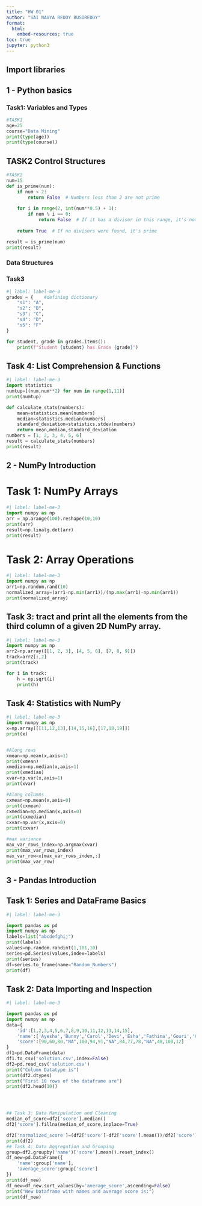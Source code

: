 ```yaml
---
title: "HW 01"
author: "SAI NAVYA REDDY BUSIREDDY"
format:
  html:
    embed-resources: true
toc: true
jupyter: python3
---
```


## Import libraries
## 1 - Python basics

### Task1: Variables and Types

```python
#TASK1
age=25
course="Data Mining"
print(type(age))
print(type(course)) 
```

## TASK2 Control Structures
```python
#TASK2
num=15
def is_prime(num):
    if num < 2:
        return False  # Numbers less than 2 are not prime
    
    for i in range(2, int(num**0.5) + 1):
        if num % i == 0:
            return False  # If it has a divisor in this range, it's not prime
    
    return True  # If no divisors were found, it's prime

result = is_prime(num)
print(result)
```

### Data Structures
### Task3
```python
#| label: label-me-3
grades = {    #defining dictionary
    "s1": "A",
    "s2": "B",
    "s3": "C",
    "s4": "D",
    "s5": "F"
}

for student, grade in grades.items():
    print(f"Student {student} has Grade {grade}")

```

## Task 4: List Comprehension & Functions
```python
#| label: label-me-3
import statistics
numtup=[(num,num**2) for num in range(1,11)]
print(numtup)

def calculate_stats(numbers):
	mean=statistics.mean(numbers)
	median=statistics.median(numbers)
	standard_deviation=statistics.stdev(numbers)
	return mean,median,standard_deviation
numbers = [1, 2, 3, 4, 5, 6]
result = calculate_stats(numbers)
print(result)
```


## 2 - NumPy Introduction
# Task 1: NumPy Arrays
```python
#| label: label-me-3
import numpy as np
arr = np.arange(100).reshape(10,10)
print(arr)
result=np.linalg.det(arr)
print(result)
```

# Task 2: Array Operations
```python
#| label: label-me-3
import numpy as np
arr1=np.random.rand(10)
normalized_array=(arr1-np.min(arr1))/(np.max(arr1)-np.min(arr1))
print(normalized_array)
```
## Task 3: tract and print all the elements from the third column of a given 2D NumPy array.
```python
#| label: label-me-3
import numpy as np
arr2=np.array([[1, 2, 3], [4, 5, 6], [7, 8, 9]])
track=arr2[:,2]
print(track)

for i in track:
    h = np.sqrt(i)
    print(h)

```
## Task 4: Statistics with NumPy
```python
#| label: label-me-3
import numpy as np
x=np.array([[11,12,13],[14,15,16],[17,18,19]])
print(x)


#Along rows
xmean=np.mean(x,axis=1)
print(xmean)
xmedian=np.median(x,axis=1)
print(xmedian)
xvar=np.var(x,axis=1)
print(xvar)

#Along columns
cxmean=np.mean(x,axis=0)
print(cxmean)
cxmedian=np.median(x,axis=0)
print(cxmedian)
cxvar=np.var(x,axis=0)
print(cxvar)

#max variance
max_var_rows_index=np.argmax(xvar)
print(max_var_rows_index)
max_var_row=x[max_var_rows_index,:]
print(max_var_row)


```
## 3 - Pandas Introduction
## Task 1: Series and DataFrame Basics
```python
#| label: label-me-3

import pandas as pd
import numpy as np
labels=list("abcdefghij")
print(labels)
values=np.random.randint(1,101,10)
series=pd.Series(values,index=labels)
print(series)
df=series.to_frame(name="Random_Numbers")
print(df)


```
## Task 2: Data Importing and Inspection
```python
#| label: label-me-3

import pandas as pd
import numpy as np
data={
    'id':[1,2,3,4,5,6,7,8,9,10,11,12,13,14,15],
    'name':['Ayesha','Bunny','Carol','Devi','Esha','Fathima','Gouri','Hima','Ima','James','Kavya','Lisa','Meena','Navi','Om'],
    'score':[90,60,80,"NA",100,94,91,"NA",84,77,78,"NA",48,100,12]
}
df1=pd.DataFrame(data)
df1.to_csv('solution.csv',index=False)
df2=pd.read_csv('solution.csv')
print("Column Datatype is")
print(df2.dtypes)
print("First 10 rows of the dataframe are")
print(df2.head(10))




## Task 3: Data Manipulation and Cleaning
median_of_score=df2['score'].median()
df2['score'].fillna(median_of_score,inplace=True)

df2['normalized_score']=(df2['score']-df2['score'].mean())/df2['score'].std()
print(df2)
## Task 4: Data Aggregation and Grouping
group=df2.groupby('name')['score'].mean().reset_index()
df_new=pd.DataFrame({
    'name':group['name'],
    'average_score':group['score']
})
print(df_new)
df_new=df_new.sort_values(by='average_score',ascending=False)
print("New Dataframe with names and average score is:")
print(df_new)


```